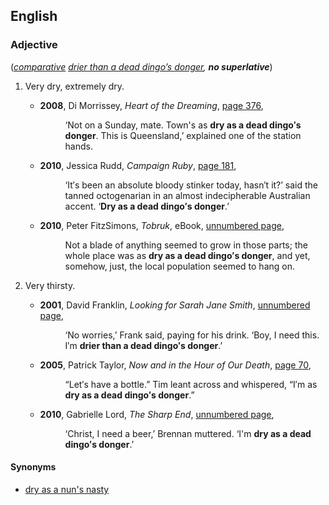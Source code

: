 ==English==

===Adjective===
{{head|en|adjective|pos=[[dry]] as a [[dead]] [[dingo]]'s [[donger]]}} (''[[Appendix:Glossary#comparative|comparative]] [[drier than a dead dingo’s donger|drier than a dead dingo’s donger]], '''no superlative''''')

# {{context|Australia|simile|informal}} Very dry, extremely dry.
#* '''2008''', Di Morrissey, ''Heart of the Dreaming'', [http://books.google.com.au/books?id=3KF4QA7alu4C&pg=PA376&dq=%22dry+as+a+dead+dingo%27s+donger%22&hl=en&ei=utzJTq_RMuXFmAWKp-gt&sa=X&oi=book_result&ct=result&redir_esc=y#v=onepage&q=%22dry%20as%20a%20dead%20dingo%27s%20donger%22&f=false page 376],
#*: ‘Not on a Sunday, mate. Town's as '''dry as a dead dingo′s donger'''. This is Queensland,’ explained one of the station hands.
#* '''2010''', Jessica Rudd, ''Campaign Ruby'', [http://books.google.com.au/books?id=jGmVMcx9IW8C&pg=PA180&dq=%22dry+as+a+dead+dingo%27s+donger%22&hl=en&ei=atLJTv2zIMjEmAXP1ckc&sa=X&oi=book_result&ct=result&redir_esc=y#v=onepage&q=%22dry%20as%20a%20dead%20dingo%27s%20donger%22&f=false page 181],
#*: ‘It′s been an absolute bloody stinker today, hasn′t it?’ said the tanned octogenarian in an almost indecipherable Australian accent. ‘'''Dry as a dead dingo′s donger'''.’
#* '''2010''', Peter FitzSimons, ''Tobruk'', eBook, [http://books.google.com.au/books?id=UWRr3qHmH_YC&pg=PT299&dq=%22dry+as+a+dead+dingo%27s+donger%22&hl=en&ei=DtjJTrLRK4T_mAXf99UX&sa=X&oi=book_result&ct=result&redir_esc=y#v=onepage&q=%22dry%20as%20a%20dead%20dingo%27s%20donger%22&f=false unnumbered page],
#*: Not a blade of anything seemed to grow in those parts; the whole place was as '''dry as a dead dingo′s donger''', and yet, somehow, just, the local population seemed to hang on.
# {{context|Australia|simile|informal}} Very thirsty.
#* '''2001''', David Franklin, ''Looking for Sarah Jane Smith'', [http://books.google.com.au/books?id=T2Gax6htdHwC&pg=PT106&dq=%22drier+than+a+dead+dingo%27s+donger%22&hl=en&ei=KePJTqPMJeTFmQXHh_AC&sa=X&oi=book_result&ct=result&sqi=2&redir_esc=y#v=onepage&q=%22drier%20than%20a%20dead%20dingo%27s%20donger%22&f=false unnumbered page],
#*: ‘No worries,’ Frank said, paying for his drink. ‘Boy, I need this. I′m '''drier than a dead dingo′s donger'''.’
#* '''2005''', Patrick Taylor, ''Now and in the Hour of Our Death'', [http://books.google.com.au/books?id=ANLHQB_ATVoC&pg=PA70&dq=%22dry+as+a+dead+dingo%27s+donger%22&hl=en&ei=dt_JTt2tCsLQmAWp7eQK&sa=X&oi=book_result&ct=result&redir_esc=y#v=onepage&q=%22dry%20as%20a%20dead%20dingo%27s%20donger%22&f=false page 70],
#*: “Let′s have a bottle.” Tim leant across and whispered, “I′m as '''dry as a dead dingo′s donger'''.”
#* '''2010''', Gabrielle Lord, ''The Sharp End'', [http://books.google.com.au/books?id=rT70g0ba80sC&pg=PT86&dq=%22dry+as+a+dead+dingo%27s+donger%22&hl=en&ei=DtjJTrLRK4T_mAXf99UX&sa=X&oi=book_result&ct=result&redir_esc=y#v=onepage&q=%22dry%20as%20a%20dead%20dingo%27s%20donger%22&f=false unnumbered page],
#*: ‘Christ, I need a beer,’ Brennan muttered. ‘I'm '''dry as a dead dingo′s donger'''.’

====Synonyms====
* [[dry as a nun's nasty]]